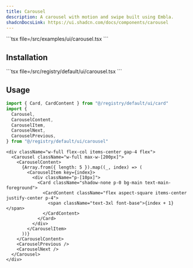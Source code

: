 ```yaml
---
title: Carousel
description: A carousel with motion and swipe built using Embla.
shadcnDocsLink: https://ui.shadcn.com/docs/components/carousel
---
```


<ComponentPreview component="carousel">
  ```tsx file=<rootDir>/src/examples/ui/carousel.tsx
  ```
</ComponentPreview>

## Installation

<Installation component="carousel">
  ```tsx file=<rootDir>/src/registry/default/ui/carousel.tsx
  ```
</Installation>

## Usage

```ts
import { Card, CardContent } from "@/registry/default/ui/card"
import {
  Carousel,
  CarouselContent,
  CarouselItem,
  CarouselNext,
  CarouselPrevious,
} from "@/registry/default/ui/carousel"
```

```tsx
<div className="w-full flex-col items-center gap-4 flex">
  <Carousel className="w-full max-w-[200px]">
    <CarouselContent>
      {Array.from({ length: 5 }).map((_, index) => (
        <CarouselItem key={index}>
          <div className="p-[10px]">
            <Card className="shadow-none p-0 bg-main text-main-foreground">
              <CardContent className="flex aspect-square items-center justify-center p-4">
                <span className="text-3xl font-base">{index + 1}</span>
              </CardContent>
            </Card>
          </div>
        </CarouselItem>
      ))}
    </CarouselContent>
    <CarouselPrevious />
    <CarouselNext />
  </Carousel>
</div>
```